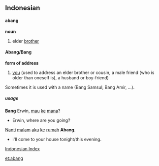 ==Indonesian==
====abang====
'''noun'''
# elder [[brother]]

====Abang/Bang====
'''form of address'''
# [[you]] (used to address an elder brother or cousin, a male friend (who is older than oneself is), a husband or boy-friend)
Sometimes it is used with a name (Bang Samsul, Bang Amir, ...).

=====usage=====
'''Bang''' Erwin, [[mau]] [[ke]] [[mana]]?
* Erwin, where are you going?

[[Nanti]] [[malam]] [[aku]] [[ke]] [[rumah]] '''Abang'''.
* I'll come to your house tonight/this evening.


[[Wiktionary:Indonesian index|Indonesian Index]]

[[et:abang]]